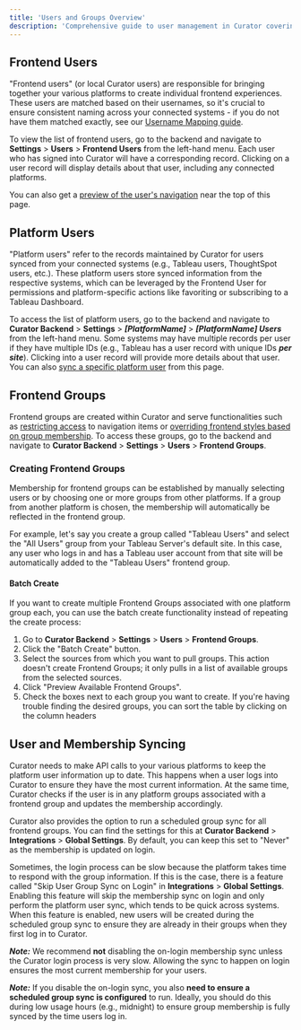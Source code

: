 ---
title: 'Users and Groups Overview'
description: 'Comprehensive guide to user management in Curator covering frontend users, groups, permissions and authentication methods.'
---

## Frontend Users

"Frontend users" (or local Curator users) are responsible for bringing together your various platforms to create
individual frontend experiences. These users are matched based on their usernames, so it's crucial to ensure consistent
naming across your connected systems - if you do not have them matched exactly, see our [Username Mapping guide](/users_groups/user_management/username_mapping).

To view the list of frontend users, go to the backend and navigate to **Settings** > **Users** > **Frontend Users** from
the left-hand menu. Each user who has signed into Curator will have a corresponding record. Clicking on a user record
will display details about that user, including any connected platforms.

You can also get a [preview of the user's navigation](/users_groups/user_security/frontend_user_permissions)
near the top of this page.

## Platform Users

"Platform users" refer to the records maintained by Curator for users synced from your connected systems (e.g., Tableau
users, ThoughtSpot users, etc.). These platform users store synced information from the respective systems, which can be
leveraged by the Frontend User for permissions and platform-specific actions like favoriting or subscribing to a Tableau
Dashboard.

To access the list of platform users, go to the backend and navigate to
**Curator Backend** > **Settings** > ***[PlatformName]*** > ***[PlatformName] Users*** from the left-hand menu.
Some systems may have multiple records per user if they have multiple IDs
(e.g., Tableau has a user record with unique IDs ***per site***). Clicking into a user record will provide more details
about that user. You can also [sync a specific platform user](/users_groups/user_management/user_sync_and_membership_sync_overview)
from this page.

## Frontend Groups

Frontend groups are created within Curator and serve functionalities such as
[restricting access](/site_content_design/menus/restrict_access)
to navigation items or [overriding frontend styles based on group membership](/site_content_design/theme/group_overrides).
To access these groups, go to the backend and navigate to **Curator Backend** > **Settings** > **Users** > **Frontend Groups**.

### Creating Frontend Groups

Membership for frontend groups can be established by manually selecting users or by choosing one or more groups from
other platforms. If a group from another platform is chosen, the membership will automatically be reflected in the
frontend group.

For example, let's say you create a group called "Tableau Users" and select the "All Users" group from your Tableau
Server's default site. In this case, any user who logs in and has a Tableau user account from that site will be
automatically added to the "Tableau Users" frontend group.

#### Batch Create

If you want to create multiple Frontend Groups associated with one platform group each, you can use the batch create
functionality instead of repeating the create process:

1. Go to **Curator Backend** > **Settings** > **Users** > **Frontend Groups**.
2. Click the "Batch Create" button.
3. Select the sources from which you want to pull groups. This action doesn't create Frontend Groups; it only pulls in
a list of available groups from the selected sources.
4. Click "Preview Available Frontend Groups".
5. Check the boxes next to each group you want to create. If you're having trouble finding the desired groups,
you can sort the table by clicking on the column headers

## User and Membership Syncing

Curator needs to make API calls to your various platforms to keep the platform user information up to date.
This happens when a user logs into Curator to ensure they have the most current information. At the same time,
Curator checks if the user is in any platform groups associated with a frontend group and updates the membership accordingly.

Curator also provides the option to run a scheduled group sync for all frontend groups. You can find the settings for
this at **Curator Backend** > **Integrations** > **Global Settings**. By default, you can keep this set to "Never" as
the membership is updated on login.

Sometimes, the login process can be slow because the platform takes time to respond with the group information. If this
is the case, there is a feature called "Skip User Group Sync on Login" in **Integrations** > **Global Settings**.
Enabling this feature will skip the membership sync on login and only perform the platform user sync, which tends to be
quick across systems. When this feature is enabled, new users will be created during the scheduled group sync to ensure
they are already in their groups when they first log in to Curator.

***Note:*** We recommend **not** disabling the on-login membership sync unless the Curator login process is very slow.
Allowing the sync to happen on login ensures the most current membership for your users.

***Note:*** If you disable the on-login sync, you also **need to ensure a scheduled group sync is configured** to run.
Ideally, you should do this during low usage hours (e.g., midnight) to ensure group membership is fully synced by the
time users log in.
